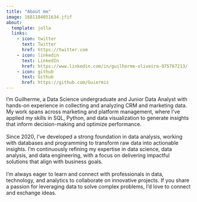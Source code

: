 ```yaml
---
title: "About me"
image: 1681184051634.jfif
about:
  template: jolla
  links:
    - icon: twitter
      text: Twitter
      href: https://twitter.com
    - icon: linkedin
      text: LinkedIn
      href: https://www.linkedin.com/in/guilherme-oliveira-975767213/
    - icon: github
      text: Github
      href: https://github.com/Guiermis
---
```


I’m Guilherme, a Data Science undergraduate and Junior Data Analyst with hands-on experience in collecting and analyzing CRM and marketing data. My work spans across marketing and platform management, where I’ve applied my skills in SQL, Python, and data visualization to generate insights that inform decision-making and optimize performance.\
\
Since 2020, I’ve developed a strong foundation in data analysis, working with databases and programming to transform raw data into actionable insights. I'm continuously refining my expertise in data science, data analysis, and data engineering, with a focus on delivering impactful solutions that align with business goals.\
\
I’m always eager to learn and connect with professionals in data, technology, and analytics to collaborate on innovative projects. If you share a passion for leveraging data to solve complex problems, I’d love to connect and exchange ideas.
